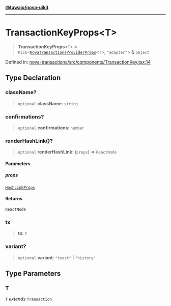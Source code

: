 [**@tuwaio/nova-uikit**](../../../README.md)

***

# TransactionKeyProps\<T\>

> **TransactionKeyProps**\<`T`\> = `Pick`\<[`NovaTransactionsProviderProps`](../providers/type-aliases/NovaTransactionsProviderProps.md)\<`T`\>, `"adapter"`\> & `object`

Defined in: [nova-transactions/src/components/TransactionKey.tsx:14](https://github.com/TuwaIO/nova-uikit/blob/5a66ae19854e84e32f7dbfe0778450e3efe4af98/packages/nova-transactions/src/components/TransactionKey.tsx#L14)

## Type Declaration

### className?

> `optional` **className**: `string`

### confirmations?

> `optional` **confirmations**: `number`

### renderHashLink()?

> `optional` **renderHashLink**: (`props`) => `ReactNode`

#### Parameters

##### props

[`HashLinkProps`](HashLinkProps.md)

#### Returns

`ReactNode`

### tx

> **tx**: `T`

### variant?

> `optional` **variant**: `"toast"` \| `"history"`

## Type Parameters

### T

`T` *extends* `Transaction`
